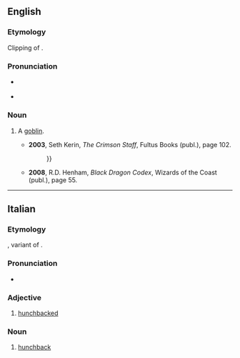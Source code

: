 ==English==

===Etymology===
Clipping of {{suf|en|goblin|o}}.

===Pronunciation===
* {{a|UK}} {{IPA|en|/ˈɡɒbəʊ/}}
* {{a|US}} {{IPA|en|/ˈɡɑboʊ/}}

===Noun===
{{en-noun|gobbos|gobboes}}

# {{lb|en|fantasy|slang}} A [[goblin]].
#* '''2003''', Seth Kerin, ''The Crimson Staff'', Fultus Books (publ.), page 102.
#*: {{quote|en|Several goblins lay dead around the campsite, but many had escaped without serious injury. "Dang '''gobbos'''." Ged cursed, spitting on a goblin corpse as he yanked his heavy axe {{...}}}}
#* '''2008''', R.D. Henham, ''Black Dragon Codex'', Wizards of the Coast (publ.), page 55.
#*: {{quote|en|“... And so I were tellin’ him, that ain’t no way to treat yer '''gobbos'''! Ya gots to beat goblins till their ears start workin’—then they’ll listen to ya.”}}

----

==Italian==

===Etymology===
{{der|it|la|gubbus}}, variant of {{m|la|gibbus}}.

===Pronunciation===
* {{rhymes|it|ɔbbo|s=2}}
{{it-pr|gòbbo}}

===Adjective===
{{it-adj}}

# [[hunchbacked]]

===Noun===
{{it-noun|m|f=gobba}}

# [[hunchback]]